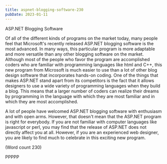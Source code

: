 ```yaml
---
title: aspnet-blogging-software-230
pubDate: 2023-01-11
---
```


ASP.NET Blogging Software 

Of all of the different kinds of programs on the market
today, many people feel that Microsoft's recently
released ASP.NET blogging software is the most
advanced. In many ways, this particular program is
more adaptable and more versatile than any other
blogging software on the market. Although most of the
people who favor the program are accomplished coders
who are familiar with programming languages like html
and C++, this new program from Microsoft is much
easier to use than a lot of other blog design software
that incorporates hands-on coding. One of the things
that makes ASP.NET stand apart from its competitors is
the fact that it allows designers to use a wide variety of
programming languages when they build a blog. This
means that a larger number of coders can realize their
dreams by programming in the language with which
they are most familiar and in which they are most
accomplished. 

A lot of people have welcomed ASP.NET blogging
software with enthusiasm and with open arms.
However, that doesn't mean that the ASP.NET program
is right for everybody. If you are not familiar with
computer languages like javascript or perl, you may
find that the release of ASP.NET does not directly
affect you at all. However, if you are an experienced
web designer, you are likely to find much to celebrate in
this exciting new program. 

(Word count 230)

PPPPP